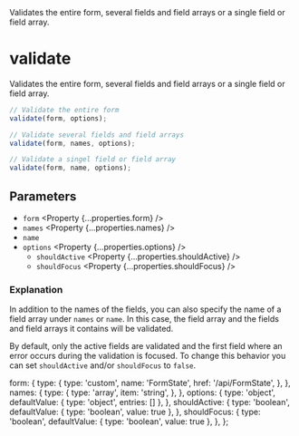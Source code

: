 
<Title>validate</Title>
<Description>
  Validates the entire form, several fields and field arrays or a single field
  or field array.
</Description>

# validate

Validates the entire form, several fields and field arrays or a single field or field array.

```ts
// Validate the entire form
validate(form, options);

// Validate several fields and field arrays
validate(form, names, options);

// Validate a singel field or field array
validate(form, name, options);
```

## Parameters

- `form` <Property {...properties.form} />
- `names` <Property {...properties.names} />
- `name` <Property type="string" />
- `options` <Property {...properties.options} />
  - `shouldActive` <Property {...properties.shouldActive} />
  - `shouldFocus` <Property {...properties.shouldFocus} />

### Explanation

In addition to the names of the fields, you can also specify the name of a field array under `names` or `name`. In this case, the field array and the fields and field arrays it contains will be validated.

By default, only the active fields are validated and the first field where an error occurs during the validation is focused. To change this behavior you can set `shouldActive` and/or `shouldFocus` to `false`.

  form: {
    type: {
      type: 'custom',
      name: 'FormState',
      href: '/api/FormState',
    },
  },
  names: {
    type: {
      type: 'array',
      item: 'string',
    },
  },
  options: {
    type: 'object',
    defaultValue: { type: 'object', entries: [] },
  },
  shouldActive: {
    type: 'boolean',
    defaultValue: { type: 'boolean', value: true },
  },
  shouldFocus: {
    type: 'boolean',
    defaultValue: { type: 'boolean', value: true },
  },
};
